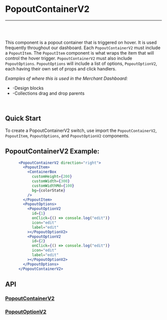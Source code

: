 

<Meta title="Docs|Components/PopoutContainerV2" />

# PopoutContainerV2

---
<br />
<Story id="examples-components-popoutcontainerv2--basic" />
<br />

This component is a popout container that is triggered on hover. It is used frequently throughout our dashboard.
Each `PopoutContainerV2` must include a `PopoutItem`. The `PopoutItem` component is what wraps the item that will
control the hover trigger. `PopoutContainerV2` must also include `PopoutOptions`. `PopoutOptions` will include a
list of options, `PopoutOptionV2`, each having their own set of props and click handlers.

<em>Examples of where this is used in the Merchant Dashboard:</em>

* -Design blocks
* -Collections drag and drop parents

<br />

## Quick Start
To create a PopoutContainerV2 switch, use import the `PopoutContainerV2`, `PopoutItem`, `PopoutOptions`, and `PopoutOptionV2` components.


## PopoutContainerV2 Example:

```jsx
      <PopoutContainerV2 direction="right">
        <PopoutItem>
          <ContainerBox
            customHeight={200}
            customWidth={300}
            customWidthMd={100}
            bg={colorState}
          />
        </PopoutItem>
        <PopoutOptions>
          <PopoutOptionV2
            id={1}
            onClick={() => console.log("edit")}
            icon="edit"
            label="edit"
          ></PopoutOptionV2>
          <PopoutOptionV2
            id={2}
            onClick={() => console.log("edit")}
            icon="edit"
            label="edit"
          ></PopoutOptionV2>
        </PopoutOptions>
      </PopoutContainerV2>
```

## API
### [PopoutContainerV2](https://github.com/tapcartinc/tapcart-dashboard-components/blob/master/lib/components/PopoutContainerV2)
<Props of={PopoutContainerV2} />


### [PopoutOptionV2](https://github.com/tapcartinc/tapcart-dashboard-components/blob/master/lib/components/PopoutOptionV2)
<Props of={PopoutOptionV2} />



